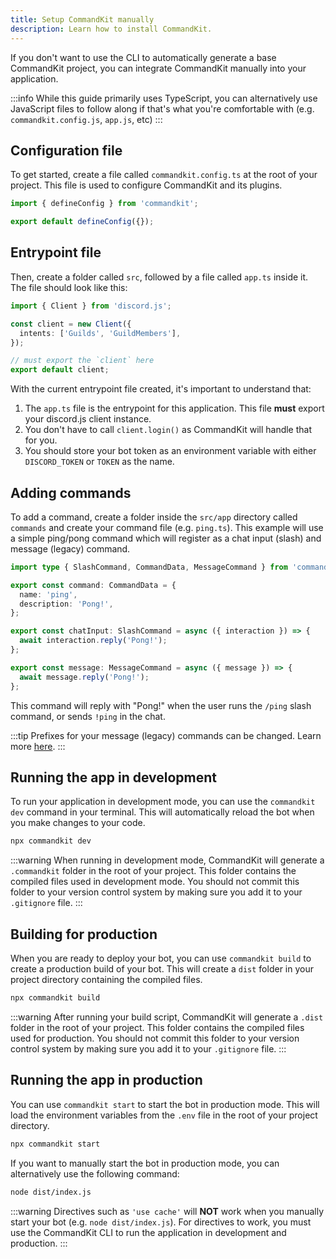 ```yaml
---
title: Setup CommandKit manually
description: Learn how to install CommandKit.
---
```



If you don't want to use the CLI to automatically generate a base CommandKit project, you can integrate CommandKit manually into your application.

:::info
While this guide primarily uses TypeScript, you can alternatively use JavaScript files to follow along if that's what you're comfortable with (e.g. `commandkit.config.js`, `app.js`, etc)
:::

## Configuration file

To get started, create a file called `commandkit.config.ts` at the root of your project. This file is used to configure CommandKit and its plugins.

```ts title="commandkit.config.ts"
import { defineConfig } from 'commandkit';

export default defineConfig({});
```

## Entrypoint file

Then, create a folder called `src`, followed by a file called `app.ts` inside it. The file should look like this:

```ts title="src/app.ts"
import { Client } from 'discord.js';

const client = new Client({
  intents: ['Guilds', 'GuildMembers'],
});

// must export the `client` here
export default client;
```

With the current entrypoint file created, it's important to understand that:

1. The `app.ts` file is the entrypoint for this application. This file **must** export your discord.js client instance.
2. You don't have to call `client.login()` as CommandKit will handle that for you.
3. You should store your bot token as an environment variable with either `DISCORD_TOKEN` or `TOKEN` as the name.

## Adding commands

To add a command, create a folder inside the `src/app` directory called `commands` and create your command file (e.g. `ping.ts`). This example will use a simple ping/pong command which will register as a chat input (slash) and message (legacy) command.

```ts title="src/app/commands/ping.ts"
import type { SlashCommand, CommandData, MessageCommand } from 'commandkit';

export const command: CommandData = {
  name: 'ping',
  description: 'Pong!',
};

export const chatInput: SlashCommand = async ({ interaction }) => {
  await interaction.reply('Pong!');
};

export const message: MessageCommand = async ({ message }) => {
  await message.reply('Pong!');
};
```

This command will reply with "Pong!" when the user runs the `/ping` slash command, or sends `!ping` in the chat.

:::tip
Prefixes for your message (legacy) commands can be changed. Learn more [here](/docs/next/guide/resolve-message-commands-prefix).
:::

## Running the app in development

To run your application in development mode, you can use the `commandkit dev` command in your terminal. This will automatically reload the bot when you make changes to your code.

```sh npm2yarn
npx commandkit dev
```

:::warning
When running in development mode, CommandKit will generate a `.commandkit` folder in the root of your project. This folder contains the compiled files used in development mode. You should not commit this folder to your version control system by making sure you add it to your `.gitignore` file.
:::

## Building for production

When you are ready to deploy your bot, you can use `commandkit build` to create a production build of your bot. This will create a `dist` folder in your project directory containing the compiled files.

```sh
npx commandkit build
```

:::warning
After running your build script, CommandKit will generate a `.dist` folder in the root of your project. This folder contains the compiled files used for production. You should not commit this folder to your version control system by making sure you add it to your `.gitignore` file.
:::

## Running the app in production

You can use `commandkit start` to start the bot in production mode. This will load the environment variables from the `.env` file in the root of your project directory.

```sh
npx commandkit start
```

If you want to manually start the bot in production mode, you can alternatively use the following command:

```sh
node dist/index.js
```

:::warning
Directives such as `'use cache'` will **NOT** work when you manually start your bot (e.g. `node dist/index.js`). For directives to work, you must use the CommandKit CLI to run the application in development and production.
:::
